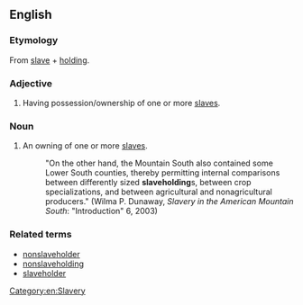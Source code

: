 ==English==
===Etymology===
From [[slave]] + [[holding]].

===Adjective===
{{en-adj}}
# Having possession/ownership of one or more [[slave]]s.

===Noun===
{{en-noun}}
# An owning of one or more [[slave|slaves]].
#: "On the other hand, the Mountain South also contained some Lower South counties, thereby permitting internal comparisons between differently sized '''slaveholding'''s, between crop specializations, and between agricultural and nonagricultural producers."  (Wilma P. Dunaway, ''Slavery in the American Mountain South'': "Introduction" 6, 2003)

===Related terms===
*[[nonslaveholder]]
*[[nonslaveholding]]
*[[slaveholder]]

[[Category:en:Slavery]]